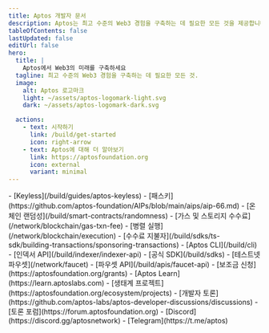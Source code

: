 ```yaml
---
title: Aptos 개발자 문서
description: Aptos는 최고 수준의 Web3 경험을 구축하는 데 필요한 모든 것을 제공합니다.
tableOfContents: false
lastUpdated: false
editUrl: false
hero:
  title: |
    Aptos에서 Web3의 미래를 구축하세요
  tagline: 최고 수준의 Web3 경험을 구축하는 데 필요한 모든 것.
  image:
    alt: Aptos 로고마크
    light: ~/assets/aptos-logomark-light.svg
    dark: ~/assets/aptos-logomark-dark.svg

  actions:
    - text: 시작하기
      link: /build/get-started
      icon: right-arrow
    - text: Aptos에 대해 더 알아보기
      link: https://aptosfoundation.org
      icon: external
      variant: minimal
---
```



<CardGrid>
  <ListCard title="기능" iconName="lightning">
    - [Keyless](/build/guides/aptos-keyless)
    - [패스키](https://github.com/aptos-foundation/AIPs/blob/main/aips/aip-66.md)
    - [온체인 랜덤성](/build/smart-contracts/randomness)
    - [가스 및 스토리지 수수료](/network/blockchain/gas-txn-fee)
    - [병렬 실행](/network/blockchain/execution)
    - [수수료 지불자](/build/sdks/ts-sdk/building-transactions/sponsoring-transactions)
  </ListCard>

  <ListCard title="도구" iconName="terminal">
    - [Aptos CLI](/build/cli)
    - [인덱서 API](/build/indexer/indexer-api)
    - [공식 SDK](/build/sdks)
    - [테스트넷 파우셋](/network/faucet)
    - [파우셋 API](/build/apis/faucet-api)
  </ListCard>

  <ListCard title="리소스" iconName="file-text">
    - [보조금 신청](https://aptosfoundation.org/grants)
    - [Aptos Learn](https://learn.aptoslabs.com)
    - [생태계 프로젝트](https://aptosfoundation.org/ecosystem/projects)
  </ListCard>

  <ListCard title="연결" iconName="globe-simple">
    - [개발자 토론](https://github.com/aptos-labs/aptos-developer-discussions/discussions)
    - [토론 포럼](https://forum.aptosfoundation.org)
    - [Discord](https://discord.gg/aptosnetwork)
    - [Telegram](https://t.me/aptos)
  </ListCard>
</CardGrid>
